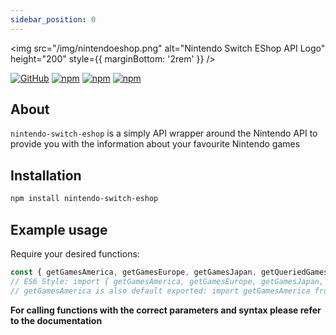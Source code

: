 ```yaml
---
sidebar_position: 0
---
```


<div style={{ textAlign: 'center' }}>

<img src="/img/nintendoeshop.png" alt="Nintendo Switch EShop API Logo" height="200" style={{ marginBottom: '2rem' }} />

[![GitHub](https://img.shields.io/github/license/favna/nintendo-switch-eshop?logo=github&style=flat-square)](https://github.com/favna/nintendo-switch-eshop/blob/main/LICENSE)
[![npm](https://img.shields.io/npm/v/nintendo-switch-eshop?color=crimson&logo=npm&style=flat-square)](https://www.npmjs.com/package/nintendo-switch-eshop)
[![npm](https://img.shields.io/npm/dw/nintendo-switch-eshop?color=crimson&logo=npm&style=flat-square)](https://www.npmjs.com/package/nintendo-switch-eshop)
[![npm](https://img.shields.io/npm/dt/nintendo-switch-eshop?color=crimson&logo=npm&style=flat-square)](https://www.npmjs.com/package/nintendo-switch-eshop)

</div>

## About

`nintendo-switch-eshop` is a simply API wrapper around the Nintendo API to provide you with the information about your
favourite Nintendo games

## Installation

```bash npm2yarn
npm install nintendo-switch-eshop
```

## Example usage

Require your desired functions:

```javascript
const { getGamesAmerica, getGamesEurope, getGamesJapan, getQueriedGamesAmerica } = require('nintendo-switch-eshop');
// ES6 Style: import { getGamesAmerica, getGamesEurope, getGamesJapan, getQueriedGamesAmerica } from 'nintendo-switch-eshop';
// getGamesAmerica is also default exported: import getGamesAmerica from 'nintendo-switch-eshop';
```

**For calling functions with the correct parameters and syntax please refer to the documentation**
